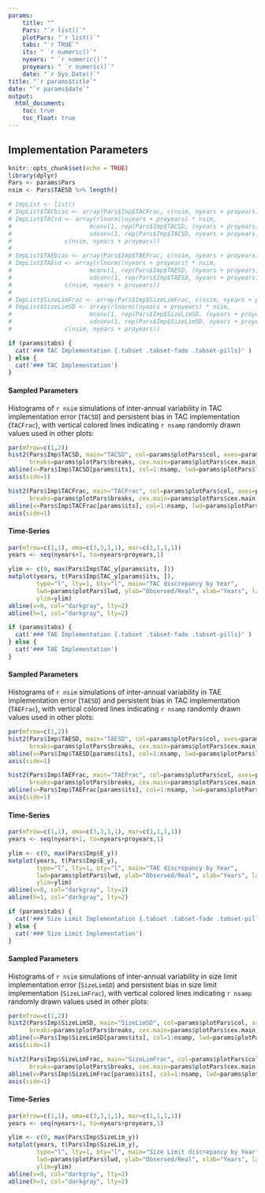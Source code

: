 ---
params: 
    title: ""
    Pars: "`r list()`"
    plotPars: "`r list()`"
    tabs: "`r TRUE`"
    its: " `r numeric()`"
    nyears: " `r numeric()`"
    proyears: " `r numeric()`"
    date: "`r Sys.Date()`"
title: "`r params$title`"
date: "`r params$date`"
output:
  html_document:
    toc: true
    toc_float: true
---

## Implementation Parameters
```{r, include=FALSE}
knitr::opts_chunk$set(echo = TRUE)
library(dplyr)
Pars <- params$Pars
nsim <- Pars$TAESD %>% length()

# ImpList <- list()
# ImpList$TACbias <- array(Pars$Imp$TACFrac, c(nsim, nyears + proyears))  
# ImpList$TACsd <- array(rlnorm((nyears + proyears) * nsim, 
#                      mconv(1, rep(Pars$Imp$TACSD, (nyears + proyears))), 
#                      sdconv(1, rep(Pars$Imp$TACSD, nyears + proyears))), 
#               c(nsim, nyears + proyears))  
# 
# ImpList$TAEbias <- array(Pars$Imp$TAEFrac, c(nsim, nyears + proyears))  
# ImpList$TAEsd <- array(rlnorm((nyears + proyears) * nsim, 
#                      mconv(1, rep(Pars$Imp$TAESD, (nyears + proyears))), 
#                      sdconv(1, rep(Pars$Imp$TAESD, nyears + proyears))), 
#               c(nsim, nyears + proyears)) 
# 
# ImpList$SizeLimFrac <- array(Pars$Imp$SizeLimFrac, c(nsim, nyears + proyears))  
# ImpList$SizeLimSD <- array(rlnorm((nyears + proyears) * nsim, 
#                      mconv(1, rep(Pars$Imp$SizeLimSD, (nyears + proyears))), 
#                      sdconv(1, rep(Pars$Imp$SizeLimSD, nyears + proyears))), 
#               c(nsim, nyears + proyears)) 
```



```{r, echo=FALSE, results="asis"}
if (params$tabs) {
  cat('### TAC Implementation {.tabset .tabset-fade .tabset-pills}' )
} else {
  cat('### TAC Implementation')
}
```


#### Sampled Parameters
Histograms of `r nsim` simulations of inter-annual variability in TAC implementation error (`TACSD`) and persistent bias in TAC implementation (`TACFrac`), with vertical colored lines indicating `r nsamp` randomly drawn values used in other plots:

```{r, echo=FALSE}
par(mfrow=c(1,2))
hist2(Pars$Imp$TACSD, main="TACSD", col=params$plotPars$col, axes=params$plotPars$axes,
      breaks=params$plotPars$breaks, cex.main=params$plotPars$cex.main)
abline(v=Pars$Imp$TACSD[params$its], col=1:nsamp, lwd=params$plotPars$lwd)
axis(side=1) 

hist2(Pars$Imp$TACFrac, main="TACFrac", col=params$plotPars$col, axes=params$plotPars$axes,
      breaks=params$plotPars$breaks, cex.main=params$plotPars$cex.main)
abline(v=Pars$Imp$TACFrac[params$its], col=1:nsamp, lwd=params$plotPars$lwd)
axis(side=1) 

```

#### Time-Series

```{r, echo=FALSE}

par(mfrow=c(1,1), oma=c(3,3,1,1), mar=c(1,1,1,1))
years <- seq(nyears+1, to=nyears+proyears,1)

ylim <- c(0, max(Pars$Imp$TAC_y[params$its, ]))
matplot(years, t(Pars$Imp$TAC_y[params$its, ]),
        type="l", lty=1, bty="l", main="TAC discrepancy by Year", 
        lwd=params$plotPars$lwd, ylab="Observed/Real", xlab="Years", las=1, xpd=NA,
        ylim=ylim)
abline(v=0, col="darkgray", lty=2)
abline(h=1, col="darkgray", lty=2)
```



```{r, echo=FALSE, results="asis"}
if (params$tabs) {
  cat('### TAE Implementation {.tabset .tabset-fade .tabset-pills}' )
} else {
  cat('### TAE Implementation')
}
```


#### Sampled Parameters
Histograms of `r nsim` simulations of inter-annual variability in TAE implementation error (`TAESD`) and persistent bias in TAC implementation (`TAEFrac`), with vertical colored lines indicating `r nsamp` randomly drawn values used in other plots:

```{r, echo=FALSE}
par(mfrow=c(1,2))
hist2(Pars$Imp$TAESD, main="TAESD", col=params$plotPars$col, axes=params$plotPars$axes,
      breaks=params$plotPars$breaks, cex.main=params$plotPars$cex.main)
abline(v=Pars$Imp$TAESD[params$its], col=1:nsamp, lwd=params$plotPars$lwd)
axis(side=1) 

hist2(Pars$Imp$TAEFrac, main="TAEFrac", col=params$plotPars$col, axes=params$plotPars$axes,
      breaks=params$plotPars$breaks, cex.main=params$plotPars$cex.main)
abline(v=Pars$Imp$TAEFrac[params$its], col=1:nsamp, lwd=params$plotPars$lwd)
axis(side=1) 

```

#### Time-Series

```{r, echo=FALSE}
par(mfrow=c(1,1), oma=c(3,3,1,1), mar=c(1,1,1,1))
years <- seq(nyears+1, to=nyears+proyears,1)

ylim <- c(0, max(Pars$Imp$E_y))
matplot(years, t(Pars$Imp$E_y),
        type="l", lty=1, bty="l", main="TAE discrepancy by Year", 
        lwd=params$plotPars$lwd, ylab="Observed/Real", xlab="Years", las=1, xpd=NA,
        ylim=ylim)
abline(v=0, col="darkgray", lty=2)
abline(h=1, col="darkgray", lty=2)
```


```{r, echo=FALSE, results="asis"}
if (params$tabs) {
  cat('### Size Limit Implementation {.tabset .tabset-fade .tabset-pills}' )
} else {
  cat('### Size Limit Implementation')
}
```


#### Sampled Parameters
Histograms of `r nsim` simulations of inter-annual variability in size limit implementation error (`SizeLimSD`) and persistent bias in size limit implementation (`SizeLimFrac`), with vertical colored lines indicating `r nsamp` randomly drawn values used in other plots:

```{r, echo=FALSE}
par(mfrow=c(1,2))
hist2(Pars$Imp$SizeLimSD, main="SizeLimSD", col=params$plotPars$col, axes=params$plotPars$axes,
      breaks=params$plotPars$breaks, cex.main=params$plotPars$cex.main)
abline(v=Pars$Imp$SizeLimSD[params$its], col=1:nsamp, lwd=params$plotPars$lwd)
axis(side=1) 

hist2(Pars$Imp$SizeLimFrac, main="SizeLimFrac", col=params$plotPars$col, axes=params$plotPars$axes,
      breaks=params$plotPars$breaks, cex.main=params$plotPars$cex.main)
abline(v=Pars$Imp$SizeLimFrac[params$its], col=1:nsamp, lwd=params$plotPars$lwd)
axis(side=1) 

```

#### Time-Series

```{r, echo=FALSE}

par(mfrow=c(1,1), oma=c(3,3,1,1), mar=c(1,1,1,1))
years <- seq(nyears+1, to=nyears+proyears,1)

ylim <- c(0, max(Pars$Imp$SizeLim_y))
matplot(years, t(Pars$Imp$SizeLim_y),
        type="l", lty=1, bty="l", main="Size Limit discrepancy by Year", 
        lwd=params$plotPars$lwd, ylab="Observed/Real", xlab="Years", las=1, xpd=NA,
        ylim=ylim)
abline(v=0, col="darkgray", lty=2)
abline(h=1, col="darkgray", lty=2)
```

